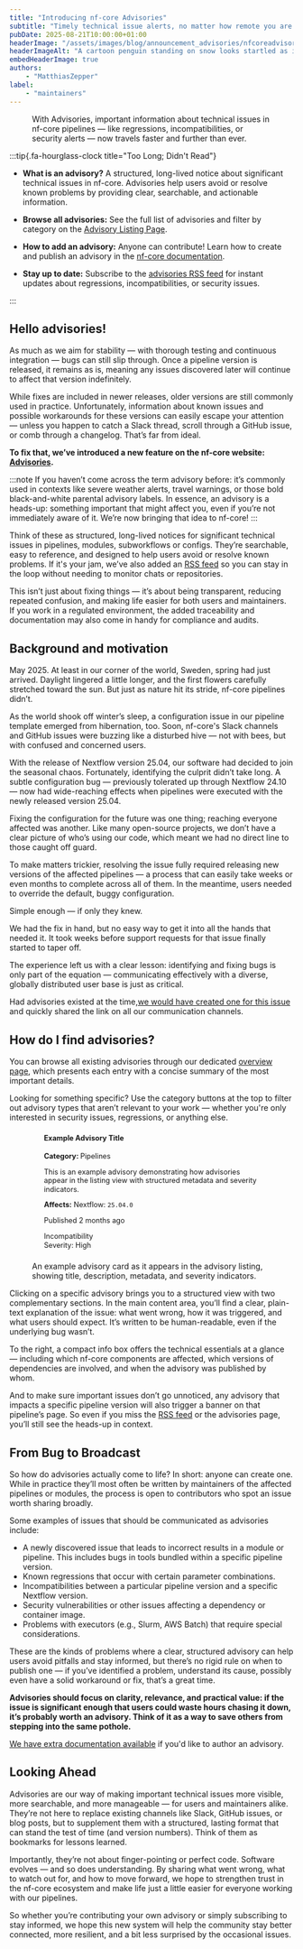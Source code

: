 ```yaml
---
title: "Introducing nf-core Advisories"
subtitle: "Timely technical issue alerts, no matter how remote you are."
pubDate: 2025-08-21T10:00:00+01:00
headerImage: "/assets/images/blog/announcement_advisories/nfcoreadvisories.svg"
headerImageAlt: "A cartoon penguin standing on snow looks startled as it approaches a wooden signpost with three directional signs. The top sign, pointing right and colored light blue, reads 'Known Regression' with a bug icon. The middle sign, pointing left and colored dark blue, reads 'Data Corruption' with a database icon. The bottom sign, pointing right and colored yellow, reads 'Incompatibility' with a warning triangle. The background shows an icy, snowy landscape under a blue sky with soft clouds."
embedHeaderImage: true
authors:
    - "MatthiasZepper"
label:
    - "maintainers"
---
```



<figure>
    <figcaption>
        With Advisories, important information about technical issues in nf-core pipelines — like regressions,
        incompatibilities, or security alerts — now travels faster and further than ever.
    </figcaption>
</figure>

:::tip{.fa-hourglass-clock title="Too Long; Didn't Read"}

- **What is an advisory?**
  A structured, long-lived notice about significant technical issues in nf-core. Advisories help users avoid or resolve known problems by providing clear, searchable, and actionable information.

- **Browse all advisories:**
  See the full list of advisories and filter by category on the [Advisory Listing Page](https://nf-co.re/advisories).

- **How to add an advisory:**
  Anyone can contribute! Learn how to create and publish an advisory in the [nf-core documentation](https://nf-co.re/docs/tutorials/nf-core_components/publish_advisories).

- **Stay up to date:**
  Subscribe to the [advisories RSS feed](https://nf-co.re/advisories/rss.xml) for instant updates about regressions, incompatibilities, or security issues.

:::

## Hello advisories!

As much as we aim for stability — with thorough testing and continuous integration — bugs can still slip through. Once a pipeline version is released, it remains as is, meaning any issues discovered later will continue to affect that version indefinitely.

While fixes are included in newer releases, older versions are still commonly used in practice. Unfortunately, information about known issues and possible workarounds for these versions can easily escape your attention — unless you happen to catch a Slack thread, scroll through a GitHub issue, or comb through a changelog. That’s far from ideal.

**To fix that, we’ve introduced a new feature on the nf-core website: [Advisories](https://nf-co.re/advisories).**

:::note
If you haven’t come across the term advisory before: it’s commonly used in contexts like severe weather alerts, travel warnings, or those bold black-and-white parental advisory labels. In essence, an advisory is a heads-up: something important that might affect you, even if you’re not immediately aware of it. We’re now bringing that idea to nf-core!
:::

Think of these as structured, long-lived notices for significant technical issues in pipelines, modules, subworkflows or configs. They’re searchable, easy to reference, and designed to help users avoid or resolve known problems. If it's your jam, we’ve also added an [RSS feed](https://nf-co.re/advisories/rss.xml) so you can stay in the loop without needing to monitor chats or repositories.

This isn’t just about fixing things — it’s about being transparent, reducing repeated confusion, and making life easier for both users and maintainers. If you work in a regulated environment, the added traceability and documentation may also come in handy for compliance and audits.

## Background and motivation

May 2025. At least in our corner of the world, Sweden, spring had just arrived. Daylight lingered a little longer, and the first flowers carefully stretched toward the sun. But just as nature hit its stride, nf-core pipelines didn’t.

As the world shook off winter’s sleep, a configuration issue in our pipeline template emerged from hibernation, too. Soon, nf-core's Slack channels and GitHub issues were buzzing like a disturbed hive — not with bees, but with confused and concerned users.

With the release of Nextflow version 25.04, our software had decided to join the seasonal chaos. Fortunately, identifying the culprit didn’t take long. A subtle configuration bug — previously tolerated up through Nextflow 24.10 — now had wide-reaching effects when pipelines were executed with the newly released version 25.04.

Fixing the configuration for the future was one thing; reaching everyone affected was another. Like many open-source projects, we don’t have a clear picture of who’s using our code, which meant we had no direct line to those caught off guard.

To make matters trickier, resolving the issue fully required releasing new versions of the affected pipelines — a process that can easily take weeks or even months to complete across all of them. In the meantime, users needed to override the default, buggy configuration.

Simple enough — if only they knew.

We had the fix in hand, but no easy way to get it into all the hands that needed it. It took weeks before support requests for that issue finally started to taper off.

The experience left us with a clear lesson: identifying and fixing bugs is only part of the equation — communicating effectively with a diverse, globally distributed user base is just as critical.

Had advisories existed at the time,[we would have created one for this issue](https://nf-co.re/advisories/process-shell-configuration) and quickly shared the link on all our communication channels.

## How do I find advisories?

You can browse all existing advisories through our dedicated [overview page](https://nf-co.re/advisories), which presents each entry with a concise summary of the most important details.

Looking for something specific? Use the category buttons at the top to filter out advisory types that aren’t relevant to your work — whether you're only interested in security issues, regressions, or anything else.

<figure>
    <div class="d-block m-auto">
        <div style="transform: scale(0.9); transform-origin: top center;">
            <div class="card">
                <div class="card-header">
                    <div class="d-flex align-items-center justify-content-between">
                        <h4 class="mb-0">Example Advisory Title</h4>
                        <div class="d-flex align-items-center fs-6 fw-normal text-muted">
                            <strong>Category: </strong>
                            <span class="ms-1">Pipelines</span>
                        </div>
                    </div>
                </div>
                <div class="card-body">
                    <p class="mb-4">
                        This is an example advisory demonstrating how advisories appear in the listing view with
                        structured metadata and severity indicators.
                    </p>
                    <div class="mt-2 small">
                        <strong>Affects:</strong>
                        <span class="d-flex align-items-center mb-1">
                            <span class="d-flex align-items-center">
                                <i class="fas fa-project-diagram" aria-hidden="true"></i>
                                <span class="ms-1">Nextflow:</span>
                            </span>
                            <code class="text-muted ms-1">25.04.0</code>
                        </span>
                    </div>
                </div>
                <div class="card-footer">
                    <div class="d-flex align-items-center justify-content-between">
                        <p class="text-wrap mb-0 text-secondary text-small">Published 2 months ago</p>
                        <div class="d-flex align-items-center flex-wrap gap-1">
                            <span class="badge text-bg-warning text-small">
                                <i class="fas fa-exclamation-triangle me-1" aria-hidden="true"></i>Incompatibility
                            </span>
                        </div>
                        <div class="d-flex">
                            <span class="text-muted me-1 text-small">Severity:</span>
                            <span class="badge text-bg-danger text-small">
                                <i class="fas fa-exclamation-triangle me-1" aria-hidden="true"></i>High
                            </span>
                        </div>
                    </div>
                </div>
            </div>
        </div>
    </div>
    <figcaption>
        An example advisory card as it appears in the advisory listing, showing title, description, metadata, and
        severity indicators.
    </figcaption>
</figure>

Clicking on a specific advisory brings you to a structured view with two complementary sections. In the main content area, you’ll find a clear, plain-text explanation of the issue: what went wrong, how it was triggered, and what users should expect. It’s written to be human-readable, even if the underlying bug wasn’t.

To the right, a compact info box offers the technical essentials at a glance — including which nf-core components are affected, which versions of dependencies are involved, and when the advisory was published by whom.

And to make sure important issues don’t go unnoticed, any advisory that impacts a specific pipeline version will also trigger a banner on that pipeline’s page. So even if you miss the [RSS feed](https://nf-co.re/advisories/rss.xml) or the advisories page, you’ll still see the heads-up in context.

## From Bug to Broadcast

So how do advisories actually come to life? In short: anyone can create one. While in practice they’ll most often be written by maintainers of the affected pipelines or modules, the process is open to contributors who spot an issue worth sharing broadly.

Some examples of issues that should be communicated as advisories include:

- A newly discovered issue that leads to incorrect results in a module or pipeline. This includes bugs in tools bundled within a specific pipeline version.
- Known regressions that occur with certain parameter combinations.
- Incompatibilities between a particular pipeline version and a specific Nextflow version.
- Security vulnerabilities or other issues affecting a dependency or container image.
- Problems with executors (e.g., Slurm, AWS Batch) that require special considerations.

These are the kinds of problems where a clear, structured advisory can help users avoid pitfalls and stay informed, but there’s no rigid rule on when to publish one — if you’ve identified a problem, understand its cause, possibly even have a solid workaround or fix, that’s a great time.

**Advisories should focus on clarity, relevance, and practical value: if the issue is significant enough that users could waste hours chasing it down, it’s probably worth an advisory. Think of it as a way to save others from stepping into the same pothole.**

[We have extra documentation available](https://nf-co.re/docs/tutorials/nf-core_components/publish_advisories.mdx) if you'd like to author an advisory.

## Looking Ahead

Advisories are our way of making important technical issues more visible, more searchable, and more manageable — for users and maintainers alike. They’re not here to replace existing channels like Slack, GitHub issues, or blog posts, but to supplement them with a structured, lasting format that can stand the test of time (and version numbers). Think of them as bookmarks for lessons learned.

Importantly, they’re not about finger-pointing or perfect code. Software evolves — and so does understanding. By sharing what went wrong, what to watch out for, and how to move forward, we hope to strengthen trust in the nf-core ecosystem and make life just a little easier for everyone working with our pipelines.

So whether you’re contributing your own advisory or simply subscribing to stay informed, we hope this new system will help the community stay better connected, more resilient, and a bit less surprised by the occasional issues.
